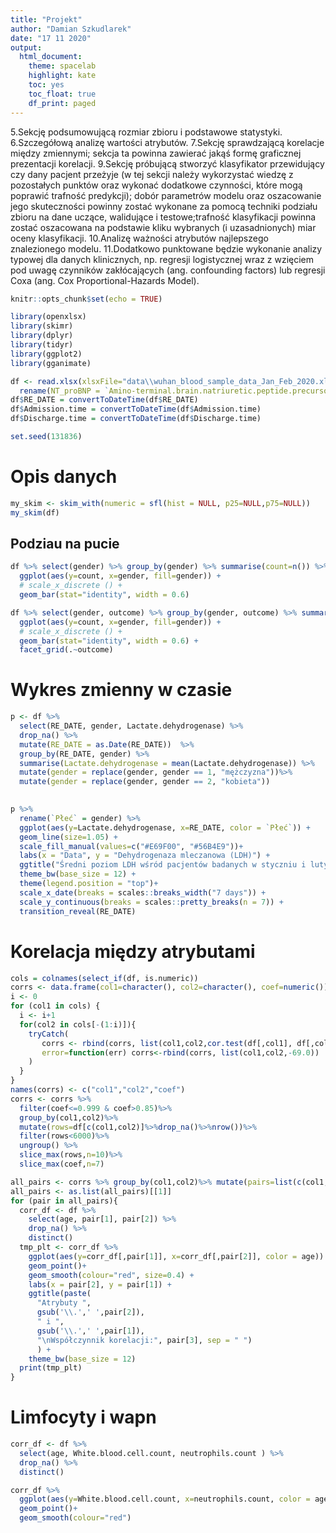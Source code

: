 ```yaml
---
title: "Projekt"
author: "Damian Szkudlarek"
date: "17 11 2020"
output:
  html_document:
    theme: spacelab
    highlight: kate
    toc: yes
    toc_float: true 
    df_print: paged
---
```

5.Sekcję podsumowującą rozmiar zbioru i podstawowe statystyki.
6.Szczegółową analizę wartości atrybutów.
7.Sekcję sprawdzającą korelacje między zmiennymi; sekcja ta powinna zawierać jakąś formę graficznej prezentacji korelacji.
9.Sekcję próbującą stworzyć klasyfikator przewidujący czy dany pacjent przeżyje (w tej sekcji należy wykorzystać wiedzę z                   pozostałych punktów oraz wykonać dodatkowe czynności, które mogą poprawić trafność predykcji); dobór parametrów modelu oraz                 oszacowanie jego skuteczności powinny zostać wykonane za pomocą techniki podziału zbioru na dane uczące, walidujące i testowe;trafność     klasyfikacji powinna zostać oszacowana na podstawie kliku wybranych (i uzasadnionych) miar oceny klasyfikacji.
10.Analizę ważności atrybutów najlepszego znalezionego modelu.
11.Dodatkowo punktowane będzie wykonanie analizy typowej dla danych klinicznych, np. regresji logistycznej wraz z wzięciem pod uwagę czynników zakłócających (ang. confounding factors) lub regresji Coxa (ang. Cox Proportional-Hazards Model).
```r
knitr::opts_chunk$set(echo = TRUE)
```

```r
library(openxlsx)
library(skimr)
library(dplyr)
library(tidyr)
library(ggplot2)
library(gganimate)
```

```r
df <- read.xlsx(xlsxFile="data\\wuhan_blood_sample_data_Jan_Feb_2020.xlsx", fillMergedCells = TRUE, sheet = 1) %>%
  rename(NT_proBNP = `Amino-terminal.brain.natriuretic.peptide.precursor(NT-proBNP)`)
df$RE_DATE = convertToDateTime(df$RE_DATE)
df$Admission.time = convertToDateTime(df$Admission.time)
df$Discharge.time = convertToDateTime(df$Discharge.time)
```

```r
set.seed(131836)
```

# Opis danych
```r
my_skim <- skim_with(numeric = sfl(hist = NULL, p25=NULL,p75=NULL))
my_skim(df)
```
## Podziau na pucie
```r
df %>% select(gender) %>% group_by(gender) %>% summarise(count=n()) %>% ungroup() %>% mutate(gender = ifelse(gender==1, "male", "female")) %>%
  ggplot(aes(y=count, x=gender, fill=gender)) +
  # scale_x_discrete () +
  geom_bar(stat="identity", width = 0.6)
```
```r
df %>% select(gender, outcome) %>% group_by(gender, outcome) %>% summarise(count=n()) %>% ungroup() %>% mutate(gender = ifelse(gender==1, "male", "female"), outcome =ifelse(outcome==1, "dead", "alive")) %>%
  ggplot(aes(y=count, x=gender, fill=gender)) +
  # scale_x_discrete () +
  geom_bar(stat="identity", width = 0.6) +
  facet_grid(.~outcome)
```

# Wykres zmienny w czasie
```r
p <- df %>%
  select(RE_DATE, gender, Lactate.dehydrogenase) %>%
  drop_na() %>%
  mutate(RE_DATE = as.Date(RE_DATE))  %>%
  group_by(RE_DATE, gender) %>%
  summarise(Lactate.dehydrogenase = mean(Lactate.dehydrogenase)) %>%
  mutate(gender = replace(gender, gender == 1, "mężczyzna"))%>%
  mutate(gender = replace(gender, gender == 2, "kobieta"))

  
p %>%
  rename(`Płeć` = gender) %>%
  ggplot(aes(y=Lactate.dehydrogenase, x=RE_DATE, color = `Płeć`)) +
  geom_line(size=1.05) +
  scale_fill_manual(values=c("#E69F00", "#56B4E9"))+
  labs(x = "Data", y = "Dehydrogenaza mleczanowa (LDH)") +
  ggtitle("Średni poziom LDH wśród pacjentów badanych w styczniu i lutym") + 
  theme_bw(base_size = 12) +
  theme(legend.position = "top")+
  scale_x_date(breaks = scales::breaks_width("7 days")) +
  scale_y_continuous(breaks = scales::pretty_breaks(n = 7)) +
  transition_reveal(RE_DATE)

```

# Korelacja między atrybutami

```r
cols = colnames(select_if(df, is.numeric))
corrs <- data.frame(col1=character(), col2=character(), coef=numeric())
i <- 0
for (col1 in cols) {
  i <- i+1
  for(col2 in cols[-(1:i)]){
    tryCatch(
       corrs <- rbind(corrs, list(col1,col2,cor.test(df[,col1], df[,col2], method = 'pearson')$estimate)),
       error=function(err) corrs<-rbind(corrs, list(col1,col2,-69.0))
    )
  }
}
names(corrs) <- c("col1","col2","coef")
corrs <- corrs %>%
  filter(coef<=0.999 & coef>0.85)%>%
  group_by(col1,col2)%>%
  mutate(rows=df[c(col1,col2)]%>%drop_na()%>%nrow())%>%
  filter(rows<6000)%>%
  ungroup() %>%
  slice_max(rows,n=10)%>% 
  slice_max(coef,n=7)

```

```r
all_pairs <- corrs %>% group_by(col1,col2)%>% mutate(pairs=list(c(col1,col2,round(coef, 2))), .keep="used") %>% ungroup() %>% select(pairs)
all_pairs <- as.list(all_pairs)[[1]]
for (pair in all_pairs){
  corr_df <- df %>%
    select(age, pair[1], pair[2]) %>%
    drop_na() %>%
    distinct()
  tmp_plt <- corr_df %>%
    ggplot(aes(y=corr_df[,pair[1]], x=corr_df[,pair[2]], color = age)) +
    geom_point()+
    geom_smooth(colour="red", size=0.4) +
    labs(x = pair[2], y = pair[1]) +
    ggtitle(paste(
      "Atrybuty ",
      gsub('\\.',' ',pair[2]),
      " i ",
      gsub('\\.',' ',pair[1]),
      "\nWspółczynnik korelacji:", pair[3], sep = " ")
      ) + 
    theme_bw(base_size = 12)
  print(tmp_plt)
}
```

# Limfocyty i wapn
```r
corr_df <- df %>%
  select(age, White.blood.cell.count, neutrophils.count	) %>%
  drop_na() %>%
  distinct()

corr_df %>%
  ggplot(aes(y=White.blood.cell.count, x=neutrophils.count, color = age)) +
  geom_point()+
  geom_smooth(colour="red")

```


